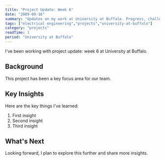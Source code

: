```yaml
---
title: "Project Update: Week 6"
date: "2009-09-16"
summary: "Updates on my work at University at Buffalo. Progress, challenges, and lessons learned."
tags: ["electrical engineering","projects","university-at-buffalo"]
category: "projects"
readTime: 1
period: "University at Buffalo"
---
```


I've been working with project update: week 6 at University at Buffalo.

## Background

This project has been a key focus area for our team.

## Key Insights

Here are the key things I've learned:

1. First insight
2. Second insight
3. Third insight

## What's Next

Looking forward, I plan to explore this further and share more insights.

